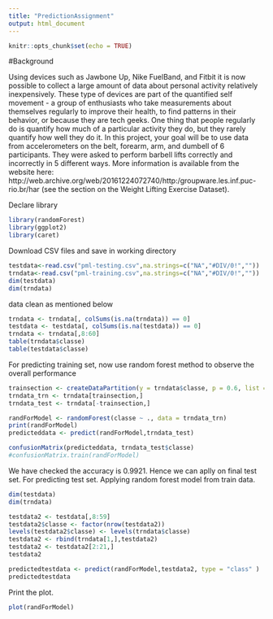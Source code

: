 ---
title: "PredictionAssignment"
output: html_document
---

```{r setup, include=FALSE}
knitr::opts_chunk$set(echo = TRUE)
```
#Background

Using devices such as Jawbone Up, Nike FuelBand, and Fitbit it is now possible to collect a large amount of data about personal activity relatively inexpensively. These type of devices are part of the quantified self movement - a group of enthusiasts who take measurements about themselves regularly to improve their health, to find patterns in their behavior, or because they are tech geeks. One thing that people regularly do is quantify how much of a particular activity they do, but they rarely quantify how well they do it. In this project, your goal will be to use data from accelerometers on the belt, forearm, arm, and dumbell of 6 participants. They were asked to perform barbell lifts correctly and incorrectly in 5 different ways. More information is available from the website here: http://web.archive.org/web/20161224072740/http:/groupware.les.inf.puc-rio.br/har (see the section on the Weight Lifting Exercise Dataset).

Declare library 
```{r}

library(randomForest)
library(ggplot2)
library(caret)
```

Download CSV files and save in working directory
```{r}

testdata<-read.csv("pml-testing.csv",na.strings=c("NA","#DIV/0!",""))
trndata<-read.csv("pml-training.csv",na.strings=c("NA","#DIV/0!",""))
dim(testdata)
dim(trndata)
```
data clean as mentioned below
```{r}
trndata <- trndata[, colSums(is.na(trndata)) == 0]
testdata <- testdata[, colSums(is.na(testdata)) == 0] 
trndata <- trndata[,8:60]
table(trndata$classe)
table(testdata$classe)
```
For predicting training set, now use random forest method to observe the overall performance 
```{r}
trainsection <- createDataPartition(y = trndata$classe, p = 0.6, list = F)
trndata_trn <- trndata[trainsection,]
trndata_test <- trndata[-trainsection,]

randForModel <- randomForest(classe ~ ., data = trndata_trn)
print(randForModel)
predicteddata <- predict(randForModel,trndata_test) 

confusionMatrix(predicteddata, trndata_test$classe)
#confusionMatrix.train(randForModel)
```
We have checked the accuracy is 0.9921. Hence we can aplly on final test set.
For predicting test set. Applying random forest model from train data.
```{r}
dim(testdata)
dim(trndata)

testdata2 <- testdata[,8:59]
testdata2$classe <- factor(nrow(testdata2))
levels(testdata2$classe) <- levels(trndata$classe)
testdata2 <- rbind(trndata[1,],testdata2)
testdata2 <- testdata2[2:21,]
testdata2

predictedtestdata <- predict(randForModel,testdata2, type = "class" ) 
predictedtestdata
```

Print the plot.
```{r}
plot(randForModel)
```
